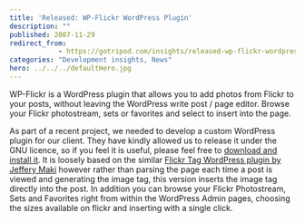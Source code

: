 ```yaml
---
title: 'Released: WP-Flickr WordPress Plugin'
description: ""
published: 2007-11-29
redirect_from: 
            - https://gotripod.com/insights/released-wp-flickr-wordpress-plugin/
categories: "Development insights, News"
hero: ../../../defaultHero.jpg
---
```

WP-Flickr is a WordPress plugin that allows you to add photos from Flickr to your posts, without leaving the WordPress write post / page editor. Browse your Flickr photostream, sets or favorites and select to insert into the page.

As part of a recent project, we needed to develop a custom WordPress plugin for our client. They have kindly allowed us to release it under the GNU licence, so if you feel it is useful, please feel free to [download and install it](https://wordpress.org/plugins/wp-flickr/). It is loosely based on the similar [Flickr Tag WordPress plugin by Jeffery Maki](http://wordpress.org/extend/plugins/flickr-tag/) however rather than parsing the page each time a post is viewed and generating the image tag, this version inserts the image tag directly into the post. In addition you can browse your Flickr Photostream, Sets and Favorites right from within the WordPress Admin pages, choosing the sizes available on flickr and inserting with a single click.
